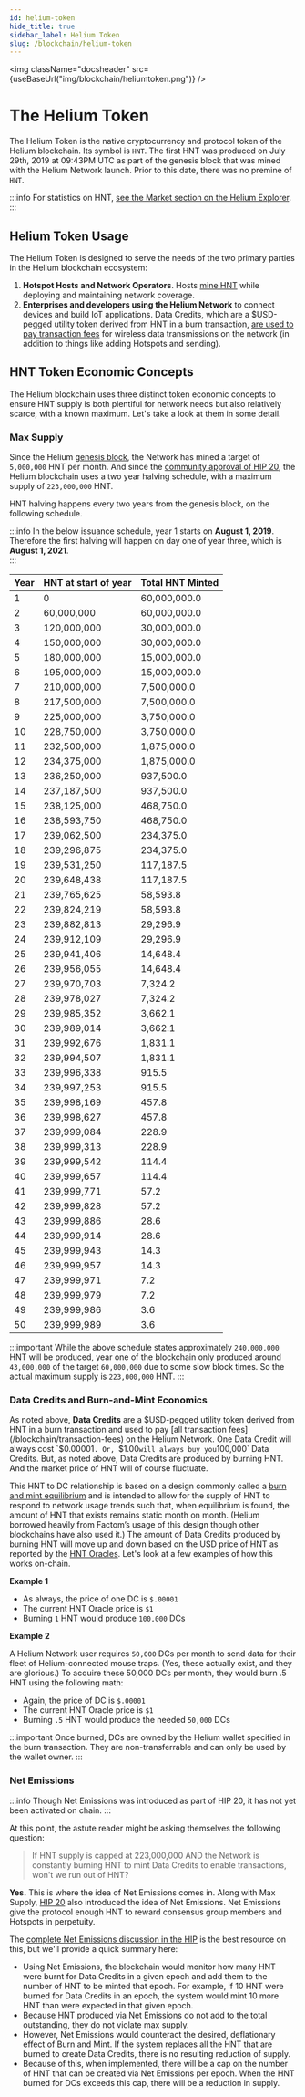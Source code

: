 ```yaml
---
id: helium-token
hide_title: true
sidebar_label: Helium Token
slug: /blockchain/helium-token
---
```



<img className="docsheader" src={useBaseUrl("img/blockchain/heliumtoken.png")} />

# The Helium Token

The Helium Token is the native cryptocurrency and protocol token of the Helium
blockchain. Its symbol is `HNT`. The first HNT was produced on July 29th, 2019
at 09:43PM UTC as part of the genesis block that was mined with the Helium
Network launch. Prior to this date, there was no premine of `HNT`.

:::info
For statistics on HNT, [see the Market section on the Helium Explorer](https://explorer.helium.com/market).
:::

## Helium Token Usage

The Helium Token is designed to serve the needs of the two primary parties in
the Helium blockchain ecosystem:

1. **Hotspot Hosts and Network Operators**. Hosts
   [mine HNT](/blockchain/mining) while deploying and maintaining network
   coverage.
2. **Enterprises and developers using the Helium Network** to connect devices
   and build IoT applications. Data Credits, which are a $USD-pegged utility token
   derived from HNT in a burn transaction,
   [are used to pay transaction fees](/blockchain/transaction-fees) for wireless
   data transmissions on the network (in addition to things like adding Hotspots
   and sending).

## HNT Token Economic Concepts

The Helium blockchain uses three distinct token economic concepts to ensure HNT
supply is both plentiful for network needs but also relatively scarce, with a
known maximum. Let's take a look at them in some detail.

### Max Supply

Since the Helium [genesis block](https://explorer.helium.com/blocks/1), the
Network has mined a target of `5,000,000` HNT per month. And since the
[community approval of HIP 20](https://github.com/helium/HIP/issues/73), the
Helium blockchain uses a two year halving schedule, with a maximum supply of
`223,000,000` HNT.

HNT halving happens every two years from the genesis block, on the following
schedule.

:::info
In the below issuance schedule, year 1 starts on **August 1, 2019**.
Therefore the first halving will happen on day one of year three, which is
**August 1, 2021**.  
:::

| Year | HNT at start of year | Total HNT Minted |
| :--- | :------------------- | :--------------- |
| 1    | 0                    | 60,000,000.0     |
| 2    | 60,000,000           | 60,000,000.0     |
| 3    | 120,000,000          | 30,000,000.0     |
| 4    | 150,000,000          | 30,000,000.0     |
| 5    | 180,000,000          | 15,000,000.0     |
| 6    | 195,000,000          | 15,000,000.0     |
| 7    | 210,000,000          | 7,500,000.0      |
| 8    | 217,500,000          | 7,500,000.0      |
| 9    | 225,000,000          | 3,750,000.0      |
| 10   | 228,750,000          | 3,750,000.0      |
| 11   | 232,500,000          | 1,875,000.0      |
| 12   | 234,375,000          | 1,875,000.0      |
| 13   | 236,250,000          | 937,500.0        |
| 14   | 237,187,500          | 937,500.0        |
| 15   | 238,125,000          | 468,750.0        |
| 16   | 238,593,750          | 468,750.0        |
| 17   | 239,062,500          | 234,375.0        |
| 18   | 239,296,875          | 234,375.0        |
| 19   | 239,531,250          | 117,187.5        |
| 20   | 239,648,438          | 117,187.5        |
| 21   | 239,765,625          | 58,593.8         |
| 22   | 239,824,219          | 58,593.8         |
| 23   | 239,882,813          | 29,296.9         |
| 24   | 239,912,109          | 29,296.9         |
| 25   | 239,941,406          | 14,648.4         |
| 26   | 239,956,055          | 14,648.4         |
| 27   | 239,970,703          | 7,324.2          |
| 28   | 239,978,027          | 7,324.2          |
| 29   | 239,985,352          | 3,662.1          |
| 30   | 239,989,014          | 3,662.1          |
| 31   | 239,992,676          | 1,831.1          |
| 32   | 239,994,507          | 1,831.1          |
| 33   | 239,996,338          | 915.5            |
| 34   | 239,997,253          | 915.5            |
| 35   | 239,998,169          | 457.8            |
| 36   | 239,998,627          | 457.8            |
| 37   | 239,999,084          | 228.9            |
| 38   | 239,999,313          | 228.9            |
| 39   | 239,999,542          | 114.4            |
| 40   | 239,999,657          | 114.4            |
| 41   | 239,999,771          | 57.2             |
| 42   | 239,999,828          | 57.2             |
| 43   | 239,999,886          | 28.6             |
| 44   | 239,999,914          | 28.6             |
| 45   | 239,999,943          | 14.3             |
| 46   | 239,999,957          | 14.3             |
| 47   | 239,999,971          | 7.2              |
| 48   | 239,999,979          | 7.2              |
| 49   | 239,999,986          | 3.6              |
| 50   | 239,999,989          | 3.6              |

:::important
While the above schedule states approximately `240,000,000`
HNT will be produced, year one of the blockchain only produced around
`43,000,000` of the target `60,000,000` due to some slow block times. So the
actual maximum supply is `223,000,000` HNT.
:::

### Data Credits and Burn-and-Mint Economics

As noted above, **Data Credits** are a $USD-pegged utility token derived from
HNT in a burn transaction and used to pay
[all transaction fees](/blockchain/transaction-fees) on the Helium Network.
One Data Credit will always cost `$0.00001`. Or, `$1.00` will always buy you
`100,000` Data Credits. But, as noted above, Data Credits are produced by
burning HNT. And the market price of HNT will of course fluctuate.

This HNT to DC relationship is based on a design commonly called a
[burn and mint equilibrium](https://multicoin.capital/2018/02/13/new-models-utility-tokens/)
and is intended to allow for the supply of HNT to respond to network usage
trends such that, when equilibrium is found, the amount of HNT that exists
remains static month on month. (Helium borrowed heavily from Factom’s usage of
this design though other blockchains have also used it.) The amount of Data
Credits produced by burning HNT will move up and down based on the USD price
of HNT as reported by the [HNT Oracles](/blockchain/oracles). Let's look at
a few examples of how this works on-chain.

**Example 1**

- As always, the price of one DC is `$.00001`
- The current HNT Oracle price is `$1`
- Burning `1` HNT would produce `100,000` DCs

**Example 2**

A Helium Network user requires `50,000` DCs per month to send data for their
fleet of Helium-connected mouse traps. (Yes, these actually exist, and they are 
glorious.) To acquire these 50,000 DCs per month,
they would burn .5 HNT using the following math:

- Again, the price of DC is `$.00001`
- The current HNT Oracle price is `$1`
- Burning `.5` HNT would produce the needed `50,000` DCs

:::important
Once burned, DCs are owned by the Helium wallet specified in the
burn transaction. They are non-transferrable and can only be used by the wallet
owner. 
:::

### Net Emissions

:::info
Though Net Emissions was introduced as part of HIP 20, it has not yet been activated on chain.
:::

At this point, the astute reader might be asking themselves the following
question:

> If HNT supply is capped at 223,000,000 AND the Network is constantly burning
> HNT to mint Data Credits to enable transactions, won't we run out of HNT?

**Yes.** This is where the idea of Net Emissions comes in. Along with Max
Supply, [HIP 20](https://github.com/helium/HIP/issues/73) also introduced the
idea of Net Emissions. Net Emissions give the protocol enough HNT to reward consensus 
group members and Hotspots in perpetuity. 

The [complete Net Emissions discussion in the HIP](https://github.com/helium/HIP/blob/master/0020-hnt-max-supply.md#net-emissions)
is the best resource on this, but we'll provide a quick summary here:

- Using Net Emissions, the blockchain would monitor how many HNT were
  burnt for Data Credits in a given epoch and add them to the number of HNT to be
  minted that epoch. For example, if 10 HNT were burned for
  Data Credits in an epoch, the system would mint 10 more HNT than were expected in 
  that given epoch. 
- Because HNT produced via Net Emissions do not add to the total outstanding, they
  do not violate max supply. 
- However, Net Emissions would counteract the desired, deflationary effect of Burn and
  Mint. If the system replaces all the HNT that are burned to create Data Credits, there
  is no resulting reduction of supply. 
- Because of this, when implemented, there will be a cap on the number of HNT 
  that can be created via Net Emissions per epoch. When the HNT burned for DCs exceeds 
  this cap, there will be a reduction in supply.  


